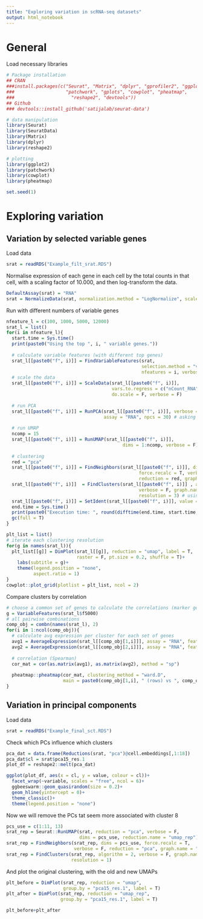 ```yaml
---
title: "Exploring variation in scRNA-seq datasets"
output: html_notebook
---
```




# General
Load necessary libraries
 
```r
# Package installation
## CRAN
###install.packages(c("Seurat", "Matrix", "dplyr", "gprofiler2", "ggplot2", 
###                   "patchwork", "gplots", "cowplot", "pheatmap", 
###                     "reshape2", "devtools"))
## Github
### devtools::install_github('satijalab/seurat-data')

# data manipulation
library(Seurat)
library(SeuratData)
library(Matrix)
library(dplyr)
library(reshape2)

# plotting
library(ggplot2)
library(patchwork)
library(cowplot)
library(pheatmap)

set.seed(1)
```



# Exploring variation
## Variation by selected variable genes
Load data

```r
srat = readRDS("Example_filt_srat.RDS")
```

Normalise expression of each gene in each cell by the total counts in that cell, with a scaling factor of 10.000, and then log-transform the data.

```r
DefaultAssay(srat) = "RNA"
srat = NormalizeData(srat, normalization.method = "LogNormalize", scale.factor = 10000)
```

Run with different numbers of variable genes

```r
nfeature_l = c(100, 1000, 5000, 12000)
srat_l = list()
for(i in nfeature_l){
  start.time = Sys.time()
  print(paste0("Using the top ", i, " variable genes."))
  
  # calculate variable features (with different top genes)
  srat_l[[paste0("f", i)]] = FindVariableFeatures(srat, 
                                                  selection.method = "vst", 
                                                  nfeatures = i, verbose = F)
  # scale the data
  srat_l[[paste0("f", i)]] = ScaleData(srat_l[[paste0("f", i)]], 
                                       vars.to.regress = c("nCount_RNA"), 
                                       do.scale = F, verbose = F)
         
  # run PCA
  srat_l[[paste0("f", i)]] = RunPCA(srat_l[[paste0("f", i)]], verbose = F, 
                                    assay = "RNA", npcs = 30) # asking for fewer to speed up execution
         
  # run UMAP
  ncomp = 15
  srat_l[[paste0("f", i)]] = RunUMAP(srat_l[[paste0("f", i)]], 
                                           dims = 1:ncomp, verbose = F)
  
  # clustering
  red = "pca"
  srat_l[[paste0("f", i)]] = FindNeighbors(srat_l[[paste0("f", i)]], dims = 1:ncomp, 
                                                 force.recalc = T, verbose = F,
                                                 reduction = red, graph.name = paste0(red, ncomp))
  srat_l[[paste0("f", i)]]  = FindClusters(srat_l[[paste0("f", i)]] , algorithm = 2, 
                                                 verbose = F, graph.name = paste0(red, ncomp),
                                                 resolution = 3) # using a hig resolution for cluster comparisons
  srat_l[[paste0("f", i)]] = SetIdent(srat_l[[paste0("f", i)]], value = paste0(red, ncomp, "_res.3"))
  end.time = Sys.time()
  print(paste0("Execution time: ", round(difftime(end.time, start.time, units = "sec"), 1), " seconds."))
  gc(full = T)
}
```



```r
plt_list = list()
# iterate each clustering resolution
for(g in names(srat_l)){
  plt_list[[g]] = DimPlot(srat_l[[g]], reduction = "umap", label = T, 
                          raster = F, pt.size = 0.2, shuffle = T)+
    labs(subtitle = g)+
    theme(legend.position = "none",
          aspect.ratio = 1)
}
cowplot::plot_grid(plotlist = plt_list, ncol = 2)
```

Compare clusters by correlation

```r
# choose a common set of genes to calculate the correlations (marker genes would likely work best)
g = VariableFeatures(srat_l$f5000)
# all pairwise combinations
comp_obj = combn(names(srat_l), 2)
for(i in 1:ncol(comp_obj)){
  # calculate avg expression per cluster for each set of genes
  avg1 = AverageExpression(srat_l[[comp_obj[1,i]]], assay = "RNA", features = g, group.by = "pca15_res.3")$RNA
  avg2 = AverageExpression(srat_l[[comp_obj[2,i]]], assay = "RNA", features = g, group.by = "pca15_res.3")$RNA
  
  # correlation (Spearman)
  cor_mat = cor(as.matrix(avg1), as.matrix(avg2), method = "sp")
  
  pheatmap::pheatmap(cor_mat, clustering_method = "ward.D", 
                     main = paste0(comp_obj[1,i], " (rows) vs ", comp_obj[2,i], " (columns)"))
}
```


## Variation in principal components
Load data

```r
srat = readRDS("Example_final_sct.RDS")
```

Check which PCs influence which clusters

```r
pca_dat = data.frame(Reductions(srat, "pca")@cell.embeddings[,1:18])
pca_dat$cl = srat$pca15_res.1
plot_df = reshape2::melt(pca_dat)

ggplot(plot_df, aes(x = cl, y = value, colour = cl))+
  facet_wrap(~variable, scales = "free", ncol = 6)+
  ggbeeswarm::geom_quasirandom(size = 0.2)+
  geom_hline(yintercept = 0)+
  theme_classic()+
  theme(legend.position = "none")
```

Now we will remove the PCs tat seem more associated with cluster 8

```r
pcs_use = c(1:11, 13)
srat_rep = Seurat::RunUMAP(srat, reduction = "pca", verbose = F, 
                           dims = pcs_use, reduction.name = "umap_rep")
srat_rep = FindNeighbors(srat_rep, dims = pcs_use, force.recalc = T, 
                         verbose = F, reduction = "pca", graph.name = "pcarec")
srat_rep = FindClusters(srat_rep, algorithm = 2, verbose = F, graph.name = "pcarec",
                        resolution = 1)
```

And plot the original clustering, with the old and new UMAPs

```r
plt_before = DimPlot(srat_rep, reduction = "umap", 
                     group.by = "pca15_res.1", label = T)
plt_after = DimPlot(srat_rep, reduction = "umap_rep", 
                    group.by = "pca15_res.1", label = T)

plt_before+plt_after
```









